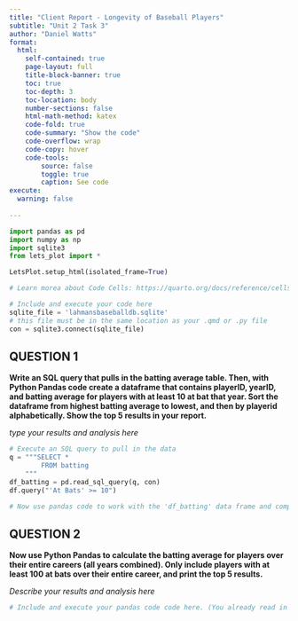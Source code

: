 ```yaml
---
title: "Client Report - Longevity of Baseball Players"
subtitle: "Unit 2 Task 3"
author: "Daniel Watts"
format:
  html:
    self-contained: true
    page-layout: full
    title-block-banner: true
    toc: true
    toc-depth: 3
    toc-location: body
    number-sections: false
    html-math-method: katex
    code-fold: true
    code-summary: "Show the code"
    code-overflow: wrap
    code-copy: hover
    code-tools:
        source: false
        toggle: true
        caption: See code
execute: 
  warning: false
    
---
```


```python
import pandas as pd 
import numpy as np
import sqlite3
from lets_plot import *

LetsPlot.setup_html(isolated_frame=True)
```


```python
# Learn morea about Code Cells: https://quarto.org/docs/reference/cells/cells-jupyter.html

# Include and execute your code here
sqlite_file = 'lahmansbaseballdb.sqlite'
# this file must be in the same location as your .qmd or .py file
con = sqlite3.connect(sqlite_file)
```

## QUESTION 1

__Write an SQL query that pulls in the batting average table. Then, with Python Pandas code create a dataframe that contains playerID, yearID, and batting average for players with at least 10 at bat that year. Sort the dataframe from highest batting average to lowest, and then by playerid alphabetically. Show the top 5 results in your report.__

_type your results and analysis here_

```python
# Execute an SQL query to pull in the data
q = """SELECT *
        FROM batting
    """
df_batting = pd.read_sql_query(q, con)
df.query("'At Bats' >= 10")
```

```python
# Now use pandas code to work with the 'df_batting' data frame and complete the task


```

## QUESTION 2

__Now use Python Pandas to calculate the batting average for players over their entire careers (all years combined). Only include players with at least 100 at bats over their entire career, and print the top 5 results.__

_Describe your results and analysis here_

```python
# Include and execute your pandas code code here. (You already read in the batting table in Question 1)


```



